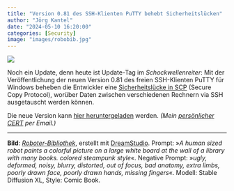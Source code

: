 ```yaml
---
title: "Version 0.81 des SSH-Klienten PuTTY behebt Sicherheitslücken"
author: "Jörg Kantel"
date: "2024-05-10 16:20:00"
categories: [Security]
image: "images/robobib.jpg"
---
```


[![](images/robobib-b.jpg)](https://www.flickr.com/photos/schockwellenreiter/53396661032/)

Noch ein Update, denn heute ist Update-Tag im *Schockwellenreiter*: Mit der Veröffentlichung der neuen Version 0.81 des freien SSH-Klienten PuTTY für Windows beheben die Entwickler 
eine [Sicherheitslücke in SCP](https://www.chiark.greenend.org.uk/~sgtatham/putty/changes.html) (Secure Copy Protocol), worüber Daten zwischen verschiedenen Rechnern via SSH ausgetauscht werden können. 

Die neue Version kann [hier heruntergeladen](http://www.chiark.greenend.org.uk/~sgtatham/putty/download.html) werden. *(Mein [persönlicher CERT](http://www.gwdg.de/~mreiman1/) per Email.)*

---

**Bild**: *[Roboter-Bibliothek](https://www.flickr.com/photos/schockwellenreiter/53396661032/)*, erstellt mit [DreamStudio](https://beta.dreamstudio.ai/generate). Prompt: »*A human sized robot paints a colorful picture on a large white board at the wall of a library with many books. colored steampunk style*«. Negative Prompt: »*ugly, deformed, noisy, blurry, distorted, out of focus, bad anatomy, extra limbs, poorly drawn face, poorly drawn hands, missing fingers*«. Modell: Stable Diffusion XL, Style: Comic Book.